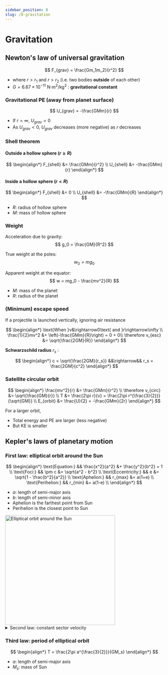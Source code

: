 ```yaml
---
sidebar_position: 8
slug: /8-gravitation
---
```



# Gravitation

## Newton's law of universal gravitation

$$
F_{grav} = \frac{Gm_1m_2}{r^2}
$$

- where $r>r_1$ and $r>r_2$ (i.e. two bodies **outside** of each other)
- $G = 6.67\times10^{-11}$ N$\cdot$m$^2$/kg$^2$ : **gravitational constant**

### Gravitational PE (away from planet surface)

$$
U_{grav} = -\frac{GMm}{r}
$$

- If $r = \infty$, $U_{grav} = 0$
- As $U_{grav} < 0$, $U_{grav}$ decreases (more negative) as $r$ decreases

### Shell theorem

<Row>
<Column>

#### Outside a hollow sphere ($r \ge R$)

$$
\begin{align*}
F_{shell} &= \frac{GMm}{r^2} \\
U_{shell} &= -\frac{GMm}{r}
\end{align*}
$$

</Column>
<Column>

#### Inside a hollow sphere ($r \lt R$)

$$
\begin{align*}
F_{shell} &= 0 \\
U_{shell} &= -\frac{GMm}{R}
\end{align*}
$$

</Column>
</Row>

- $R$: radius of hollow sphere
- $M$: mass of hollow sphere

### Weight

Acceleration due to gravity:
$$
g_0 = \frac{GM}{R^2}
$$

True weight at the poles:
$$
w_0 = mg_0
$$

Apparent weight at the equator:
$$
w = mg_0 - \frac{mv^2}{R}
$$

- $M$: mass of the planet
- $R$: radius of the planet

### (Minimum) escape speed

If a projectile is launched vertically, ignoring air resistance

$$
\begin{align*}
\text{When }v&\rightarrow0\text{ and }r\rightarrow\infty \\
\frac{1}{2}mv^2 &+ \left(-\frac{GMm}{R}\right) = 0 + 0\\
\therefore v_{esc} &= \sqrt{\frac{2GM}{R}}
\end{align*}
$$

**Schwarzschild radius** $r_s$ :

$$
\begin{align*}
c = \sqrt{\frac{2GM}{r_s}} &&\rightarrow&& r_s = \frac{2GM}{c^2}
\end{align*}
$$

### Satellite circular orbit

$$
\begin{align*}
\frac{mv^2}{r} &= \frac{GMm}{r^2} \\
\therefore v_{circ} &= \sqrt{\frac{GM}{r}} \\
T &= \frac{2\pi r}{v} = \frac{2\pi r^{\frac{3}{2}}}{\sqrt{GM}} \\
E_{orbit} &= \frac{U}{2} = -\frac{GMm}{2r}
\end{align*}
$$

For a larger orbit,
- Total energy and PE are larger (less negative)
- But KE is smaller

## Kepler's laws of planetary motion

### First law: elliptical orbit around the Sun

<Row>
<Column size="7">

$$
\begin{align*}
\text{Equation:} && \frac{x^2}{a^2} &+ \frac{y^2}{b^2} = 1 \\
\text{Foci:} && \pm     c &= \sqrt{a^2 - b^2} \\
\text{Eccentricity:} && e &= \sqrt{1 - \frac{b^2}{a^2}} \\
\text{Aphelion:} && r_{max} &= a(1+e) \\
\text{Perihelion:} && r_{min} &= a(1-e) \\
\end{align*}
$$

- $a$: length of semi-major axis
- $b$: length of semi-minor axis
- Aphelion is the farthest point from Sun
- Perihelion is the closest point to Sun

</Column>
<Column size="5">
<img src="/img/figures/elliptical-orbit-around-the-sun.png" alt="Elliptical orbit around the Sun" width="350" />
</Column>
</Row>

<details>
<summary>Second law: constant sector velocity</summary>

$$
\begin{align*}
\frac{dA}{dt} &= \frac{1}{2}r^2\frac{d\theta}{dt} \\
&= \frac{1}{2M}Mvr\sin\theta \\
&= \frac{L}{2M}
\end{align*}
$$

- $A$: area swept by the planet in time $t$
- $L$: angular momentum of the planet which is **constant**, ignoring precession

</details>

### Third law: period of elliptical orbit

$$
\begin{align*}
T = \frac{2\pi a^{\frac{3}{2}}}{GM_s}
\end{align*}
$$

- $a$: length of semi-major axis
- $M_s$: mass of Sun
